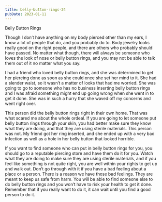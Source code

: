 ```yaml
---
title: belly-button-rings-24
pubDate: 2023-01-11
---
```


Belly Button Rings

Though I don’t have anything on my body pierced other than my ears, I know a lot of people that do, and you probably do to. Body jewelry looks really good on the right people, and there are others who probably should have passed. No matter what though, there will always be someone who loves the look of nose or belly button rings, and you may not be able to talk them out of it no matter what you say.

I had a friend who loved belly button rings, and she was determined to get her piercing done as soon as she could once she set her mind to it. She had a slender waist, so it wasn’t a matter of looks that had me worried. She was going to go to someone who has no business inserting belly button rings and I was afraid something might end up going wrong when she went in to get it done. She was in such a hurry that she waved off my concerns and went right over.

This person did the belly button rings right in their own home. That was what scared me about the whole ordeal. If you are going to let someone put belly button rings through your skin, you had better make sure they know what they are doing, and that they are using sterile materials. This person was not. My friend got her ring inserted, and she ended up with a very bad infection as well as a hole in her belly button that looked horrible.

If you want to find someone who can put in belly button rings for you, you should go to a reputable piercing store and have them do it for you. Watch what they are doing to make sure they are using sterile materials, and if you feel like something is not quite right, you are well within your rights to get up and walk out. Don’t go through with it if you have a bad feeling about a place or a person. There is a reason we have those bad feelings. They are meant to keep us safe from harm. You will be able to find someone else to do belly button rings and you won’t have to risk your health to get it done. Remember that if you really want to do it, it can wait until you find a good person to do it.
